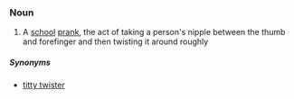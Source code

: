 


===Noun===
{{en-noun}}

# {{context|slang|lang=en}} A [[school]] [[prank]], the act of taking a person's nipple between the thumb and forefinger and then twisting it around roughly

=====Synonyms=====
* [[titty twister]]